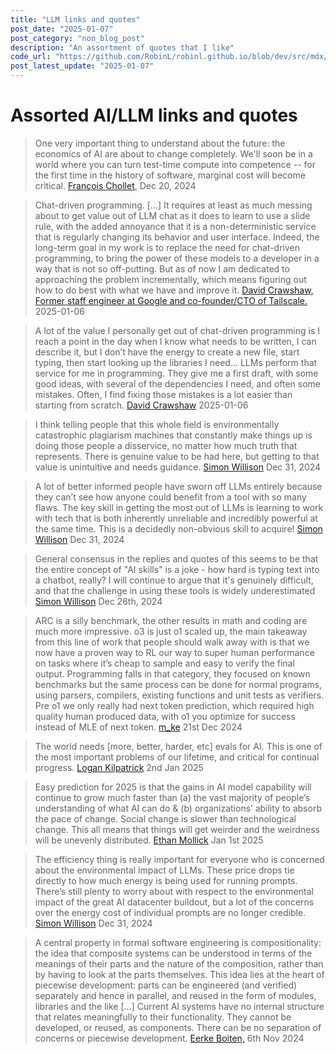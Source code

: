 ```yaml
---
title: "LLM links and quotes"
post_date: "2025-01-07"
post_category: "non_blog_post"
description: "An assortment of quotes that I like"
code_url: "https://github.com/RobinL/robinl.github.io/blob/dev/src/mdx/llms_in_2025.mdx"
post_latest_update: "2025-01-07"
---
```







# Assorted AI/LLM links and quotes

> One very important thing to understand about the future: the economics of AI are about to change completely. We'll soon be in a world where you can turn test-time compute into competence -- for the first time in the history of software, marginal cost will become critical.  [François Chollet](https://x.com/fchollet/status/1870175296537907588),  Dec 20, 2024

> Chat-driven programming. [...] It requires at least as much messing about to get value out of LLM chat as it does to learn to use a slide rule, with the added annoyance that it is a non-deterministic service that is regularly changing its behavior and user interface. Indeed, the long-term goal in my work is to replace the need for chat-driven programming, to bring the power of these models to a developer in a way that is not so off-putting. But as of now I am dedicated to approaching the problem incrementally, which means figuring out how to do best with what we have and improve it. [David Crawshaw, Former staff engineer at Google and co-founder/CTO of Tailscale.](https://crawshaw.io/blog/programming-with-llms) 2025-01-06

> A lot of the value I personally get out of chat-driven programming is I reach a point in the day when I know what needs to be written, I can describe it, but I don’t have the energy to create a new file, start typing, then start looking up the libraries I need... LLMs perform that service for me in programming. They give me a first draft, with some good ideas, with several of the dependencies I need, and often some mistakes. Often, I find fixing those mistakes is a lot easier than starting from scratch. [David Crawshaw](https://crawshaw.io/blog/programming-with-llms) 2025-01-06

> I think telling people that this whole field is environmentally catastrophic plagiarism machines that constantly make things up is doing those people a disservice, no matter how much truth that represents. There is genuine value to be had here, but getting to that value is unintuitive and needs guidance. [Simon Willison](https://simonwillison.net/2024/Dec/31/llms-in-2024/) Dec 31, 2024

> A lot of better informed people have sworn off LLMs entirely because they can’t see how anyone could benefit from a tool with so many flaws. The key skill in getting the most out of LLMs is learning to work with tech that is both inherently unreliable and incredibly powerful at the same time. This is a decidedly non-obvious skill to acquire! [Simon Willison](https://simonwillison.net/2024/Dec/31/llms-in-2024/) Dec 31, 2024

> General consensus in the replies and quotes of this seems to be that the entire concept of "AI skills" is a joke - how hard is typing text into a chatbot, really? I will continue to argue that it's genuinely difficult, and that the challenge in using these tools is widely underestimated  [Simon Willison](https://bsky.app/profile/simonwillison.net/post/3le7xzlt3ec2i) Dec 26th, 2024

> ARC is a silly benchmark, the other results in math and coding are much more impressive. o3 is just o1 scaled up, the main takeaway from this line of work that people should walk away with is that we now have a proven way to RL our way to super human performance on tasks where it’s cheap to sample and easy to verify the final output. Programming falls in that category, they focused on known benchmarks but the same process can be done for normal programs, using parsers, compilers, existing functions and unit tests as verifiers. Pre o1 we only really had next token prediction, which required high quality human produced data, with o1 you optimize for success instead of MLE of next token. [m_ke](https://news.ycombinator.com/item?id=42477766) 21st Dec 2024

> The world needs [more, better, harder, etc] evals for AI. This is one of the most important problems of our lifetime, and critical for continual progress. [Logan Kilpatrick](https://x.com/OfficialLoganK/status/1874903855848362297) 2nd Jan 2025

> Easy prediction for 2025 is that the gains in AI model capability will continue to grow much faster than (a) the vast majority of people’s understanding of what AI can do & (b) organizations’ ability to absorb the pace of change. Social change is slower than technological change.  This all means that things will get weirder and the weirdness will be unevenly distributed.  [Ethan Mollick](https://x.com/emollick/status/1874431948766208374) Jan 1st 2025

> The efficiency thing is really important for everyone who is concerned about the environmental impact of LLMs. These price drops tie directly to how much energy is being used for running prompts. There’s still plenty to worry about with respect to the environmental impact of the great AI datacenter buildout, but a lot of the concerns over the energy cost of individual prompts are no longer credible. [Simon Willison](https://simonwillison.net/2024/Dec/31/llms-in-2024/) Dec 31, 2024

> A central property in formal software engineering is compositionality: the idea that composite systems can be understood in terms of the meanings of their parts and the nature of the composition, rather than by having to look at the parts themselves.  This idea lies at the heart of piecewise development: parts can be engineered (and verified) separately and hence in parallel, and reused in the form of modules, libraries and the like [...] Current AI systems have no internal structure that relates meaningfully to their functionality. They cannot be developed, or reused, as components. There can be no separation of concerns or piecewise development. [Eerke Boiten,](https://www.bcs.org/articles-opinion-and-research/does-current-ai-represent-a-dead-end/) 6th Nov 2024